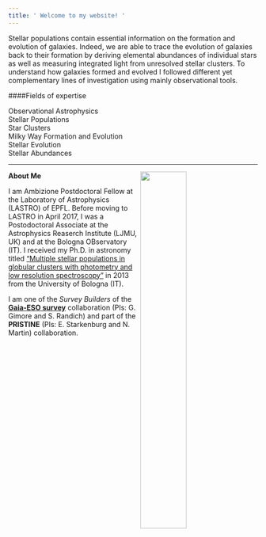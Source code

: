 ```yaml
---
title: ' Welcome to my website! '
---
```





Stellar populations contain essential information on the formation and evolution of galaxies. 
Indeed, we are able to trace the evolution of galaxies back to their formation by deriving elemental abundances of individual stars as well as measuring integrated light from unresolved stellar clusters. 
To understand how galaxies formed and evolved I followed different yet complementary lines of investigation using mainly observational tools.




####Fields of expertise

<i class="fa fa-check-square-o"></i> Observational Astrophysics	<br/>
<i class="fa fa-check-square-o"></i> Stellar Populations	<br/>
<i class="fa fa-check-square-o"></i> Star Clusters	<br/> 
<i class="fa fa-check-square-o"></i> Milky Way Formation and Evolution 	<br/>
<i class="fa fa-check-square-o"></i> Stellar Evolution	<br/> 
<i class="fa fa-check-square-o"></i> Stellar Abundances	<br/>



*****


<img src="images/antennae-1.png" style="width:43%;  margin-right: 20px" align="right"/>



<div class="alert alert-info" style="width: 52%;" role="alert"><i class="fa fa-info-circle"></i>
**About Me**

I am Ambizione Postdoctoral Fellow at the Laboratory of Astrophysics (LASTRO) of EPFL. Before moving to LASTRO in April 2017, I was a Postodoctoral Associate at the Astrophysics Reaserch Institute (LJMU, UK) and at the Bologna OBservatory (IT).
I received my Ph.D. in astronomy titled ["Multiple stellar populations in globular clusters with photometry and low resolution spectroscopy"](http://amsdottorato.unibo.it/5204/) in 2013 from the University of Bologna (IT).


I am one of the *Survey Builders* of the [**Gaia-ESO survey**](https://www.gaia-eso.eu) collaboration (PIs: G. Gimore and S. Randich) and part of the **PRISTINE** (PIs: E. Starkenburg and N. Martin) collaboration.

</div>

